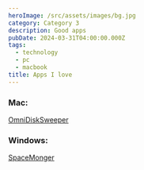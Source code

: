 ```yaml
---
heroImage: /src/assets/images/bg.jpg
category: Category 3
description: Good apps
pubDate: 2024-03-31T04:00:00.000Z
tags:
  - technology
  - pc
  - macbook
title: Apps I love
---
```


### Mac:

[OmniDiskSweeper](https://www.omnigroup.com/more "OmniDiskSweeper")

### Windows:

[SpaceMonger](https://www.portablefreeware.com/index.php?id=150 "SpaceMonger")
